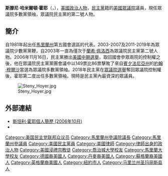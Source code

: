 {{noteTA
|T=zh-hans:斯滕尼·霍耶;zh-hant:斯滕尼·霍耶;zh-tw:斯坦利·霍耶;
|G1=People
|G2=USState
|1=zh-hans:斯卡利斯;zh-hant:斯卡利斯;zh-tw:史卡利斯;
|2=zh-hans:斯滕尼·霍耶;zh-hant:斯滕尼·霍耶;zh-tw:斯坦利·霍耶;
|3=zh-hans:斯滕尼;zh-hant:斯滕尼;zh-tw:斯坦利;
}}
{{Infobox officeholder
|name          = Steny Hoyer<br>斯滕尼·霍耶
|image         = Steny Hoyer, official photo as Whip.jpg
|office        = [[美国众议院政党领导人|眾議院多數黨領袖]]
|1blankname  = 眾议院议长
|1namedata     = [[南希·裴洛西|南希·裴洛西]]
|term_start    = 2019年1月3日
|term_end      = 
|predecessor   = [[凯文·麦卡锡_(加利福尼亚州政治家)|凱文·麥卡錫]]
|successor     = 
| 1blankname1  = 眾议院议长
|1namedata1 =  [[南希·裴洛西|南希·裴洛西]]
|term_start1   = 2007年1月3日
|term_end1     = 2011年1月3日
|predecessor1  = [[約翰·博納|約翰·博納]]
|successor1    = [[埃瑞克·康特|埃瑞克·康特]]
|office2       = [[美国众议院政党领导人|眾議院少數黨黨鞭]]
|leader2       = [[南希·裴洛西|南希·裴洛西]]
|term_start2   = 2011年1月3日
|term_end2     = 2019年1月3日
|predecessor2  = [[埃瑞克·康特|埃瑞克·康特]]
|successor2    = [[史蒂夫·斯卡利斯|史蒂夫·斯卡利斯]]
|leader3       = [[南希·裴洛西|南希·裴洛西]]
|term_start3   = 2003年1月3日
|term_end3     = 2007年1月3日
|predecessor3  = [[南希·裴洛西|南希·裴洛西]]
|successor3    = [[罗伊·布伦特|罗伊·布伦特]]
|office4       = 眾議院民主黨黨團會議主席
|leader4       = {{le|湯姆·佛利|Tom Foley}}
|term_start4   = 1989年6月21日
|term_end4     = 1995年1月3日
|predecessor4  = {{le|威廉·格雷|William H. Gray III}}
|successor4    = {{le|維奇·法齊奧|Vic Fazio}}
|office5       = 眾議院民主黨黨團會議副主席
|leader5       = {{le|吉姆·懷特|Jim Wright}}
|term_start5   = 1989年1月3日
|term_end5     = 1989年6月21日
|predecessor5  = {{le|瑪莉·蘿絲·奧卡爾|Mary Rose Oakar}}
|successor5    = {{le|維奇·法齊奧|Vic Fazio}}
|state6        = [[馬里蘭州|馬里蘭州]]
|district6     = 5
|term_start6   = 1981年5月19日
|term_end6     = 
|predecessor6  = {{le|格拉迪丝·斯佩尔曼|Gladys Spellman}}
|successor6    = 
|office7       = 馬里蘭州參議院議長
|term_start7   = 1975年1月3日
|term_end7     = 1978年1月3日
|predecessor7  = {{le|威廉·S·詹姆斯|William S. James}}
|successor7    = {{le|小詹姆斯·克拉克|James Clark Jr.}}
|state_senate8 = 馬里蘭州
|district8     = 26
|term_start8   = 1975年1月3日
|term_end8     = 1978年1月3日
|predecessor8  = 選區創立
|successor8    = 迈克·多诺文（Mike Donovan）
|state_senate9 = 馬里蘭州
|district9     = 4C
|term_start9   = 1967年
|term_end9     = 1975年
|predecessor9  = 選區創立
|successor9    = 選區廢止
|birth_name    = Steny Hamilton Hoyer
|birth_date    = {{birth date and age|1939|6|14}}
|birth_place   = {{USA}}[[紐約州|紐約州]][[紐約|紐約]]
|death_date    = 
|death_place   = 
|party         = [[民主黨_(美國)|民主黨]]
|spouse        = {{marriage|朱迪丝·皮克特（Judith Pickett）|1972|1997|end=逝世}}
|children      = 3
|education     = [[馬里蘭大學學院市分校|馬里蘭大學學院市分校]] ([[文學士|BA]])<br>[[喬治城大學|喬治城大學]] ([[法學博士|JD]])
|website       = {{url|hoyer.house.gov|House website}}<br>{{url|www.democraticwhip.gov|Party website}}
}}

'''斯滕尼·哈米爾頓·霍耶'''（{{lang-en|'''Steny Hamilton Hoyer '''}}，{{bd|1939年|6月14日||}}），[[美國|美國]][[政治人物|政治人物]]，[[民主黨_(美國)|民主黨]]籍的[[美國眾議院|美國眾議院]]議員，現任眾議院多數黨領袖，眾議院民主黨的第二號人物。

==簡介==
自1981年起出任[[馬里蘭州|馬里蘭州]]第五國會選區的代表。2003-2007及2011-2019年為眾議院少數黨黨鞭，自2003年一直為僅次于[[蘭希·佩洛西|蘭希·佩洛西]]為眾議院民主黨第二號人物。2006年11月16日，民主黨勝出[[美國中期選舉|美國中期選舉]]，取回國會參眾兩院的控制權之後，他在眾議院民主黨黨團會議中以149票比86票擊敗了來自[[賓夕法尼亞州|賓夕法尼亞州]]的[[約翰·穆爾沙|約翰·穆爾沙]]當選為眾議院多數黨領袖。2018年民主黨在[[2018年美国众议院选举|眾議院選舉]]奪回眾議院控制權後，霍耶第二度出任多數黨領袖。現時是民主黨內最資深的眾議員。

[[File:Steny_Hoyer.jpg|thumb]]


==外部連結==
* [https://web.archive.org/web/20061117174826/http://www.washingtonmonthly.com/features/2006/0611.roth.html 斯坦利·霍耶個人簡歷 (2006年10月)]
* {{imdb|id=1527830|name=斯坦利·霍耶}}
{{Current members of the U.S. House of Representatives}}
{{commonscat|Steny Hoyer}}

{{Authority control}}
{{DEFAULTSORT:Hoyer, Steny}}
[[Category:美国民主党联邦众议员|Category:美国民主党联邦众议员]]
[[Category:馬里蘭州參議院議長|Category:馬里蘭州參議院議長]]
[[Category:馬里蘭州參議員|Category:馬里蘭州參議員]]
[[Category:美國民主黨員|Category:美國民主黨員]]
[[Category:美國律師|Category:美國律師]]
[[Category:律師出身的政治人物|Category:律師出身的政治人物]]
[[Category:美國浸禮宗教徒|Category:美國浸禮宗教徒]]
[[Category:喬治城大學校友|Category:喬治城大學校友]]
[[Category:馬里蘭大學校友|Category:馬里蘭大學校友]]
[[Category:德國裔美國人|Category:德國裔美國人]]
[[Category:丹麥裔美國人|Category:丹麥裔美國人]]
[[Category:蘇格蘭裔美國人|Category:蘇格蘭裔美國人]]
[[Category:英格蘭裔美國人|Category:英格蘭裔美國人]]
[[Category:紐約市人|Category:紐約市人]]
[[Category:马里兰州圣玛丽斯县人|Category:马里兰州圣玛丽斯县人]]